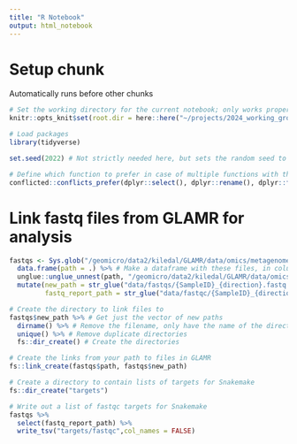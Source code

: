 ```yaml
---
title: "R Notebook"
output: html_notebook
---
```

# Setup chunk 
Automatically runs before other chunks
```r
# Set the working directory for the current notebook; only works properly if the notebook has been saved at least once
knitr::opts_knit$set(root.dir = here::here("~/projects/2024_working_group/"))

# Load packages
library(tidyverse)

set.seed(2022) # Not strictly needed here, but sets the random seed to make things that rely on it reproducible

# Define which function to prefer in case of multiple functions with the same name
conflicted::conflicts_prefer(dplyr::select(), dplyr::rename(), dplyr::filter())
```

# Link fastq files from GLAMR for analysis
```r
fastqs <- Sys.glob("/geomicro/data2/kiledal/GLAMR/data/omics/metagenomes/samp_447/reads/raw_*_reads.fastq.gz") %>% # get a vector [think of it like a list] of files
  data.frame(path = .) %>% # Make a dataframe with these files, in column called path
  unglue::unglue_unnest(path, "/geomicro/data2/kiledal/GLAMR/data/omics/metagenomes/{SampleID}/reads/raw_{direction}_reads.fastq.gz", remove = FALSE) %>%  # Pull out parts of the file path while keeping the path column
  mutate(new_path = str_glue("data/fastqs/{SampleID}_{direction}.fastq.gz"), # Add a new column where we want to link to
         fastq_report_path = str_glue("data/fastqc/{SampleID}_{direction}_fastqc.html")) # Add targets for Snakemake to make

# Create the directory to link files to
fastqs$new_path %>% # Get just the vector of new paths
  dirname() %>% # Remove the filename, only have the name of the directory where we want to make links
  unique() %>% # Remove duplicate directories
  fs::dir_create() # Create the directories

# Create the links from your path to files in GLAMR
fs::link_create(fastqs$path, fastqs$new_path)

# Create a directory to contain lists of targets for Snakemake
fs::dir_create("targets")

# Write out a list of fastqc targets for Snakemake
fastqs %>% 
  select(fastq_report_path) %>% 
  write_tsv("targets/fastqc",col_names = FALSE)
```

